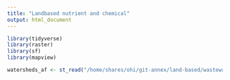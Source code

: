 ```yaml
---
title: "Landbased nutrient and chemical"
output: html_document
---
```


```r
library(tidyverse)
library(raster)
library(sf)
library(mapview)
```

```r

watersheds_af <- st_read("/home/shares/ohi/git-annex/land-based/wastewater/data/raw/basins_laea/af_bas.shp")

```